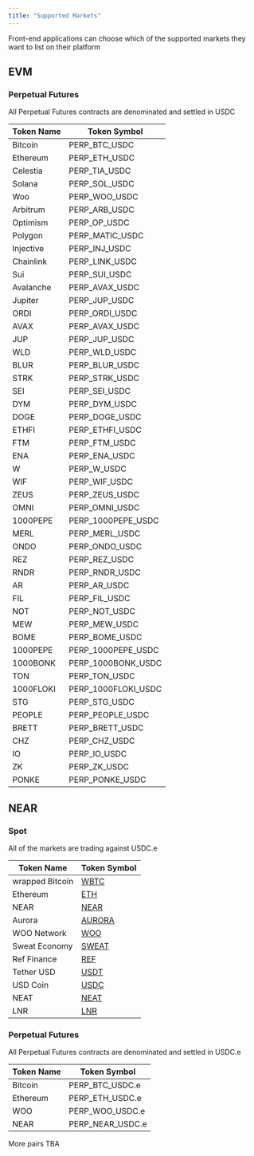 ```yaml
---
title: "Supported Markets"
---
```


<Note>
Front-end applications can choose which of the supported markets they want to list on their platform
</Note>

## EVM

### Perpetual Futures

<Note>
All Perpetual Futures contracts are denominated and settled in USDC
</Note>

| Token Name | Token Symbol |
| ---------- | ------------ |
| Bitcoin    | PERP_BTC_USDC     |
| Ethereum   | PERP_ETH_USDC     |
| Celestia   | PERP_TIA_USDC     |
| Solana   | PERP_SOL_USDC     |
| Woo   | PERP_WOO_USDC    |
| Arbitrum   | PERP_ARB_USDC    |
| Optimism   | PERP_OP_USDC    |
| Polygon   | PERP_MATIC_USDC     |
| Injective   | PERP_INJ_USDC    |
| Chainlink   | PERP_LINK_USDC    |
| Sui   | PERP_SUI_USDC     |
| Avalanche        | PERP_AVAX_USDC    |
| Jupiter        | PERP_JUP_USDC      | 
| ORDI         | PERP_ORDI_USDC    |
| AVAX         | PERP_AVAX_USDC    |
| JUP         | PERP_JUP_USDC    |
| WLD         | PERP_WLD_USDC    |
| BLUR         | PERP_BLUR_USDC    |
| STRK         | PERP_STRK_USDC    |
| SEI         | PERP_SEI_USDC    |
| DYM         | PERP_DYM_USDC    |
| DOGE         | PERP_DOGE_USDC    |
| ETHFI         | PERP_ETHFI_USDC    |
| FTM         | PERP_FTM_USDC    |
| ENA         | PERP_ENA_USDC    |
| W         | PERP_W_USDC    |
| WIF         | PERP_WIF_USDC    |
| ZEUS         | PERP_ZEUS_USDC    |
| OMNI         | PERP_OMNI_USDC    |
| 1000PEPE         | PERP_1000PEPE_USDC    |
| MERL         | PERP_MERL_USDC    |
| ONDO         | PERP_ONDO_USDC    |
| REZ         | PERP_REZ_USDC    |
| RNDR         | PERP_RNDR_USDC    |
| AR         | PERP_AR_USDC    |
| FIL         | PERP_FIL_USDC    |
| NOT         | PERP_NOT_USDC    |
| MEW         | PERP_MEW_USDC    |
| BOME         | PERP_BOME_USDC    |
| 1000PEPE         | PERP_1000PEPE_USDC    |
| 1000BONK         | PERP_1000BONK_USDC    |
| TON         | PERP_TON_USDC    |
| 1000FLOKI         | PERP_1000FLOKI_USDC    |
| STG         | PERP_STG_USDC    |
| PEOPLE         | PERP_PEOPLE_USDC    |
| BRETT         | PERP_BRETT_USDC    |
| CHZ         | PERP_CHZ_USDC    |
| IO         | PERP_IO_USDC    |
| ZK         | PERP_ZK_USDC    |
| PONKE         | PERP_PONKE_USDC    |




## NEAR

### Spot

<Note>
All of the markets are trading against USDC.e
</Note>

| Token Name       | Token Symbol                                                                                      |
| ---------------  | -------------------------------------------------------------------------------------------------------- |
| wrapped Bitcoin        | [WBTC](https://nearblocks.io/address/2260fac5e5542a773aa44fbcfedf7c193bc2c599.factory.bridge.near)   |
| Ethereum               | [ETH](https://nearblocks.io/address/aurora)                                                          |
| NEAR                   | [NEAR](https://nearblocks.io/address/near)                                                           |
| Aurora                 | [AURORA](https://nearblocks.io/address/aaaaaa20d9e0e2461697782ef11675f668207961.factory.bridge.near) |
| WOO Network           | [WOO](https://nearblocks.io/address/4691937a7508860f876c9c0a2a617e7d9e945d4b.factory.bridge.near)    |
| Sweat Economy    | [SWEAT](https://nearblocks.io/address/token.sweat)                                                   |
| Ref Finance      | [REF](https://nearblocks.io/address/token.v2.ref-finance.near)                                       |
| Tether USD       | [USDT](https://nearblocks.io/address/usdt.tether-token.near)                                         |
| USD Coin      | [USDC](https://nearblocks.io/token/17208628f84f5d6ad33f0da3bbbeb27ffcb398eac501a31bd6ad2011e36133a1)           |
| NEAT       | [NEAT](https://nearblocks.io/address/neat.nrc-20.near)                                         |
| LNR      | [LNR](https://nearblocks.io/address/802d89b6e511b335f05024a65161bce7efc3f311.factory.bridge.near)                                         |

### Perpetual Futures

<Note>
All Perpetual Futures contracts are denominated and settled in USDC.e
</Note>

| Token Name | Token Symbol |
| ---------- | ------------ |
| Bitcoin    | PERP_BTC_USDC.e     |
| Ethereum   | PERP_ETH_USDC.e      |
| WOO        | PERP_WOO_USDC.e      |
| NEAR       | PERP_NEAR_USDC.e     |



<Note>
More pairs TBA
</Note>